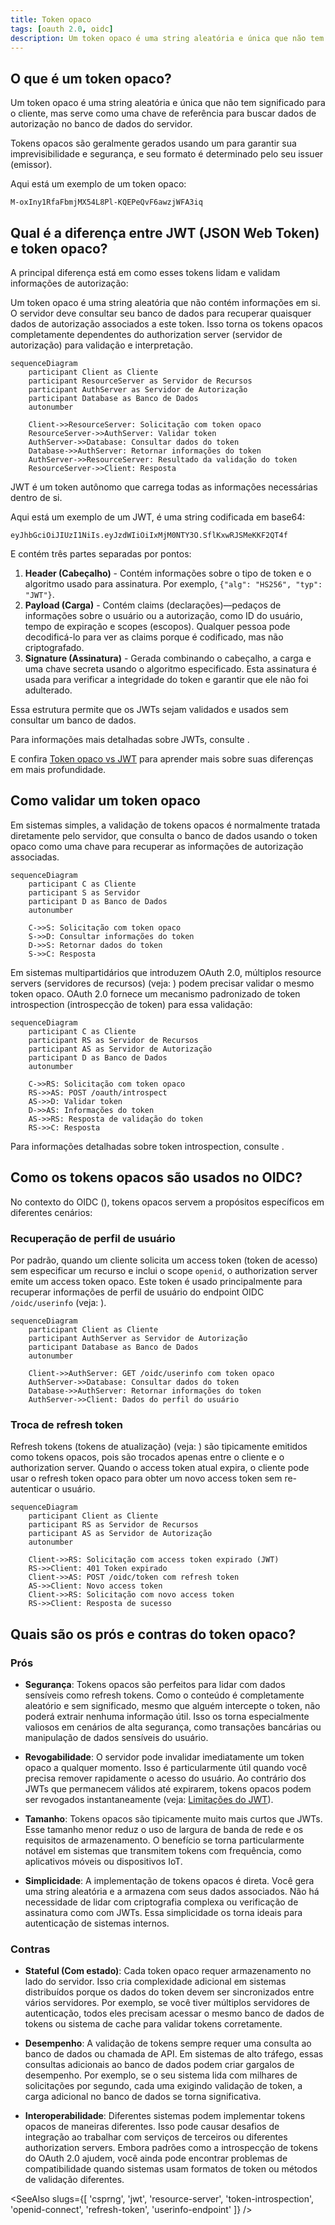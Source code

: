 ```yaml
---
title: Token opaco
tags: [oauth 2.0, oidc]
description: Um token opaco é uma string aleatória e única que não tem significado para o cliente, mas serve como uma chave de referência para buscar dados de autorização no banco de dados do servidor.
---
```


## O que é um token opaco?

Um token opaco é uma string aleatória e única que não tem significado para o cliente, mas serve como uma chave de referência para buscar dados de autorização no banco de dados do servidor.

Tokens opacos são geralmente gerados usando um <Ref slug='csprng' /> para garantir sua imprevisibilidade e segurança, e seu formato é determinado pelo seu issuer (emissor).

Aqui está um exemplo de um token opaco:

```
M-oxIny1RfaFbmjMX54L8Pl-KQEPeQvF6awzjWFA3iq
```

## Qual é a diferença entre JWT (JSON Web Token) e token opaco?

A principal diferença está em como esses tokens lidam e validam informações de autorização:

Um token opaco é uma string aleatória que não contém informações em si. O servidor deve consultar seu banco de dados para recuperar quaisquer dados de autorização associados a este token. Isso torna os tokens opacos completamente dependentes do authorization server (servidor de autorização) para validação e interpretação.

```mermaid
sequenceDiagram
    participant Client as Cliente
    participant ResourceServer as Servidor de Recursos
    participant AuthServer as Servidor de Autorização
    participant Database as Banco de Dados
    autonumber

    Client->>ResourceServer: Solicitação com token opaco
    ResourceServer->>AuthServer: Validar token
    AuthServer->>Database: Consultar dados do token
    Database->>AuthServer: Retornar informações do token
    AuthServer->>ResourceServer: Resultado da validação do token
    ResourceServer->>Client: Resposta
```

JWT é um token autônomo que carrega todas as informações necessárias dentro de si.

Aqui está um exemplo de um JWT, é uma string codificada em base64:

```
eyJhbGciOiJIUzI1NiIs.eyJzdWIiOiIxMjM0NTY3O.SflKxwRJSMeKKF2QT4f
```

E contém três partes separadas por pontos:

1. **Header (Cabeçalho)** - Contém informações sobre o tipo de token e o algoritmo usado para assinatura. Por exemplo, `{"alg": "HS256", "typ": "JWT"}`.
2. **Payload (Carga)** - Contém claims (declarações)—pedaços de informações sobre o usuário ou a autorização, como ID do usuário, tempo de expiração e scopes (escopos). Qualquer pessoa pode decodificá-lo para ver as claims porque é codificado, mas não criptografado.
3. **Signature (Assinatura)** - Gerada combinando o cabeçalho, a carga e uma chave secreta usando o algoritmo especificado. Esta assinatura é usada para verificar a integridade do token e garantir que ele não foi adulterado.

Essa estrutura permite que os JWTs sejam validados e usados sem consultar um banco de dados.

Para informações mais detalhadas sobre JWTs, consulte <Ref slug='jwt' />.

E confira [Token opaco vs JWT](https://blog.logto.io/opaque-token-vs-jwt) para aprender mais sobre suas diferenças em mais profundidade.

## Como validar um token opaco

Em sistemas simples, a validação de tokens opacos é normalmente tratada diretamente pelo servidor, que consulta o banco de dados usando o token opaco como uma chave para recuperar as informações de autorização associadas.

```mermaid
sequenceDiagram
    participant C as Cliente
    participant S as Servidor
    participant D as Banco de Dados
    autonumber

    C->>S: Solicitação com token opaco
    S->>D: Consultar informações do token
    D->>S: Retornar dados do token
    S->>C: Resposta
```

Em sistemas multipartidários que introduzem OAuth 2.0, múltiplos resource servers (servidores de recursos) (veja: <Ref slug='resource-server' />) podem precisar validar o mesmo token opaco. OAuth 2.0 fornece um mecanismo padronizado de token introspection (introspecção de token) para essa validação:

```mermaid
sequenceDiagram
    participant C as Cliente
    participant RS as Servidor de Recursos
    participant AS as Servidor de Autorização
    participant D as Banco de Dados
    autonumber

    C->>RS: Solicitação com token opaco
    RS->>AS: POST /oauth/introspect
    AS->>D: Validar token
    D->>AS: Informações do token
    AS->>RS: Resposta de validação do token
    RS->>C: Resposta
```

Para informações detalhadas sobre token introspection, consulte <Ref slug='token-introspection' />.

## Como os tokens opacos são usados no OIDC?

No contexto do OIDC (<Ref slug='openid-connect' />), tokens opacos servem a propósitos específicos em diferentes cenários:

### Recuperação de perfil de usuário

Por padrão, quando um cliente solicita um access token (token de acesso) sem especificar um recurso e inclui o scope `openid`, o authorization server emite um access token opaco. Este token é usado principalmente para recuperar informações de perfil de usuário do endpoint OIDC `/oidc/userinfo` (veja: <Ref slug='userinfo-endpoint' />).

```mermaid
sequenceDiagram
    participant Client as Cliente
    participant AuthServer as Servidor de Autorização
    participant Database as Banco de Dados
    autonumber

    Client->>AuthServer: GET /oidc/userinfo com token opaco
    AuthServer->>Database: Consultar dados do token
    Database->>AuthServer: Retornar informações do token
    AuthServer->>Client: Dados do perfil do usuário
```

### Troca de refresh token

Refresh tokens (tokens de atualização) (veja: <Ref slug='refresh-token' />) são tipicamente emitidos como tokens opacos, pois são trocados apenas entre o cliente e o authorization server. Quando o access token atual expira, o cliente pode usar o refresh token opaco para obter um novo access token sem re-autenticar o usuário.

```mermaid
sequenceDiagram
    participant Client as Cliente
    participant RS as Servidor de Recursos
    participant AS as Servidor de Autorização
    autonumber

    Client->>RS: Solicitação com access token expirado (JWT)
    RS->>Client: 401 Token expirado
    Client->>AS: POST /oidc/token com refresh token
    AS->>Client: Novo access token
    Client->>RS: Solicitação com novo access token
    RS->>Client: Resposta de sucesso
```

## Quais são os prós e contras do token opaco?

### Prós

- **Segurança**: Tokens opacos são perfeitos para lidar com dados sensíveis como refresh tokens. Como o conteúdo é completamente aleatório e sem significado, mesmo que alguém intercepte o token, não poderá extrair nenhuma informação útil. Isso os torna especialmente valiosos em cenários de alta segurança, como transações bancárias ou manipulação de dados sensíveis do usuário.

- **Revogabilidade**: O servidor pode invalidar imediatamente um token opaco a qualquer momento. Isso é particularmente útil quando você precisa remover rapidamente o acesso do usuário. Ao contrário dos JWTs que permanecem válidos até expirarem, tokens opacos podem ser revogados instantaneamente (veja: [Limitações do JWT](https://blog.logto.io/why-jwt-in-most-oauth-2-services#hard-to-revoke)).

- **Tamanho**: Tokens opacos são tipicamente muito mais curtos que JWTs. Esse tamanho menor reduz o uso de largura de banda de rede e os requisitos de armazenamento. O benefício se torna particularmente notável em sistemas que transmitem tokens com frequência, como aplicativos móveis ou dispositivos IoT.

- **Simplicidade**: A implementação de tokens opacos é direta. Você gera uma string aleatória e a armazena com seus dados associados. Não há necessidade de lidar com criptografia complexa ou verificação de assinatura como com JWTs. Essa simplicidade os torna ideais para autenticação de sistemas internos.

### Contras

- **Stateful (Com estado)**: Cada token opaco requer armazenamento no lado do servidor. Isso cria complexidade adicional em sistemas distribuídos porque os dados do token devem ser sincronizados entre vários servidores. Por exemplo, se você tiver múltiplos servidores de autenticação, todos eles precisam acessar o mesmo banco de dados de tokens ou sistema de cache para validar tokens corretamente.

- **Desempenho**: A validação de tokens sempre requer uma consulta ao banco de dados ou chamada de API. Em sistemas de alto tráfego, essas consultas adicionais ao banco de dados podem criar gargalos de desempenho. Por exemplo, se o seu sistema lida com milhares de solicitações por segundo, cada uma exigindo validação de token, a carga adicional no banco de dados se torna significativa.

- **Interoperabilidade**: Diferentes sistemas podem implementar tokens opacos de maneiras diferentes. Isso pode causar desafios de integração ao trabalhar com serviços de terceiros ou diferentes authorization servers. Embora padrões como a introspecção de tokens do OAuth 2.0 ajudem, você ainda pode encontrar problemas de compatibilidade quando sistemas usam formatos de token ou métodos de validação diferentes.

<SeeAlso slugs={[
  'csprng',
  'jwt',
  'resource-server',
  'token-introspection',
  'openid-connect',
  'refresh-token',
  'userinfo-endpoint'
]} />